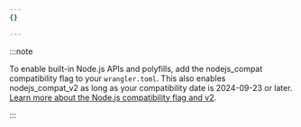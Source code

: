 ```yaml
---
{}

---
```


:::note

To enable built-in Node.js APIs and polyfills, add the nodejs_compat compatibility flag to your `wrangler.toml`. This also enables nodejs_compat_v2 as long as your compatibility date is 2024-09-23 or later. [Learn more about the Node.js compatibility flag and v2](/workers/configuration/compatibility-flags/#nodejs-compatibility-flag).


:::
